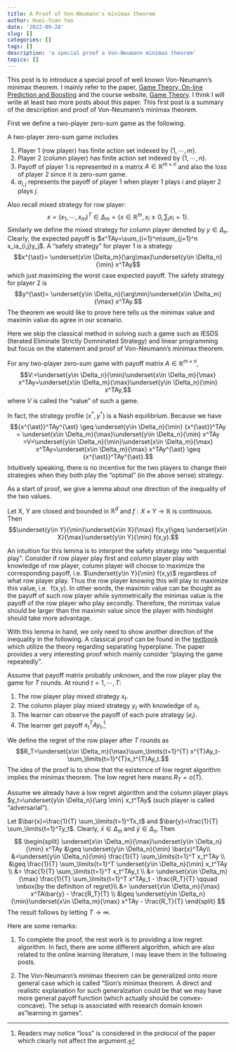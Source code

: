 ```yaml
---
title: A Proof of Von-Neumann's minimax theorem
author: Huei-Yuan Yao
date: '2022-09-28'
slug: []
categories: []
tags: []
description: 'a special proof a Von-Neumann minimax theorem'
topics: []
---
```

This post is to introduce a special proof of well known Von-Neumann's minimax theorem. I mainly refer to the paper, [Game Theory, On-line Prediction and Boosting](https://dl.acm.org/doi/10.1145/238061.238163) and the course website, [Game Theory](https://bcourses.berkeley.edu/courses/1454200). I think I will write at least two more posts about this paper. This first post is a summary of the description and proof of Von-Neumann's minimax theorem. 

First we define a two-player zero-sum game as the following.

:::{.defintion name="two-player zero-sum game"}
A two-player zero-sum game includes 

1. Player 1 (row player) has finite action set indexed by $\{1,\cdots,m\}$.
2. Player 2 (column player) has finite action set indexed by $\{1,\cdots,n\}$.
3. Payoff of player 1 is represented in a matrix $A \in \mathbb{R}^{m\times n}$ and also the loss of player 2 since it is zero-sum game.
4. $a_{i,j}$ represents the payoff of player 1 when player 1 plays $i$ and player 2 plays $j$.
:::

Also recall mixed strategy for row player:
$$x=(x_1,\cdots,x_m)^{T} \in \Delta_m=\{x\in \mathbb{R}^m, x_i \geq 0, \sum_i x_i=1\}.$$
Similarly we define the mixed strategy for column player denoted by $y\in \Delta_n$. Clearly, the expected payoff is $x^TAy=\sum_{i=1}^m\sum_{j=1}^n x_ia_{i,j}y_j$. A "safety strategy" for player 1 is a strategy $$x^{\ast}= \underset{x\in \Delta_m}{\arg\max}\underset{y\in \Delta_n}{\min} x^TAy$$ which just maximizing the worst case expected payoff. The safety strategy for player 2 is $$y^{\ast}= \underset{y\in \Delta_n}{\arg\min}\underset{x\in \Delta_m}{\max} x^TAy.$$ The theorem we would like to prove here tells us the minimax value and maximin value do agree in our scenario.

Here we skip the classical method in solving such a game such as IESDS (Iterated Eliminate Strictly Domninated Strategy) and linear programming but focus on the statement and proof of Von-Neumann's minimax theorem. 

:::{.theorem name="Von-Neumann's minimax theorem"}
For any two-player zero-sum game with payoff matrix $A \in \mathbb{R}^{m\times n}$,
$$V:=\underset{y\in \Delta_n}{\min}\underset{x\in \Delta_m}{\max} x^TAy=\underset{x\in \Delta_m}{\max}\underset{y\in \Delta_n}{\min} x^TAy,$$
where $V$ is called the "value" of such a game.
:::

In fact, the strategy profile $(x^{\ast},y^{\ast})$ is a Nash equilibrium. Because we have $${x^{\ast}}^TAy^{\ast} \geq \underset{y\in \Delta_n}{\min} {x^{\ast}}^TAy = \underset{x\in \Delta_m}{\max}\underset{y\in \Delta_n}{\min} x^TAy =V=\underset{y\in \Delta_n}{\min}\underset{x\in \Delta_m}{\max} x^TAy=\underset{x\in \Delta_m}{\max} x^TAy^{\ast} \geq {x^{\ast}}^TAy^{\ast}.$$ Intuitively speaking, there is no incentive for the two players to change their strategies when they both play the "optimal" (in the above sense) strategy.

As a start of proof, we give a lemma about one direction of the inequality of the two values.

:::{.lemma}
Let X, Y are closed and bounded in $\mathbb{R}^d$ and $f:X\times Y \to \mathbb{R}$ is continuous. Then $$\underset{y\in Y}{\min}\underset{x\in X}{\max} f(x,y)\geq \underset{x\in X}{\max}\underset{y\in Y}{\min} f(x,y).$$

:::

An intuition for this lemma is to interpret the safety strategy into "sequential play". Consider if row player play first and column player play with knowledge of row player, column player will choose to maximize the corresponding payoff, i.e. $\underset{y\in Y}{\min} f(x,y)$ regardless of what row player play. Thus the row player knowing this will play to maximize this value, i.e. \underset{x\in X}{\max}\underset{y\in Y}{\min} f(x,y). In other words, the maximin value can be thought as the payoff of such row player while symmetrically the minimax value is the payoff of the row player who play secondly. Therefore, the minimax value should be larger than the maximin value since the player with hindsight should take more advantage.

With this lemma in hand, we only need to show another direction of the inequality in the following. A classical proof can be found in the [textbook](https://www.amazon.com/Game-Theory-Alive-Anna-Karlin/dp/1470419823) which utilize the theory regarding separating hyperplane. The paper provides a very interesting proof which mainly consider "playing the game repeatedly".

Assume that payoff matrix probably unknown, and the row player play the game for $T$ rounds. At round $t=1,\cdots, T$:

1. The row player play mixed strategy $x_t$.
2. The column player play mixed strategy $y_t$ with knowledge of $x_t$.
3. The learner can observe the payoff of each pure strategy ($e_i$).
4. The learner get payoff $x_t^TAy_t$.^[Readers may notice "loss" is considered in the protocol of the paper which clearly not affect the argument.]

We define the regret of the row player after $T$ rounds as $$R_T=\underset{x\in \Delta_m}{\max}\sum_\limits{t=1}^{T} x^{T}Ay_t-\sum_\limits{t=1}^{T}x_t^{T}Ay_t.$$ The idea of the proof is to show that the existence of low regret algorithm implies the minimax theorem. The low regret here means $R_T=o(T)$. 

:::{.proof name="Von-Neumann's minimax theorem"} 
Assume we already have a low regret algorithm and the column player plays $y_t=\underset{y\in \Delta_n}{\arg \min} x_t^TAy$ (such player is called "adversarial"). 

Let $\bar{x}=\frac{1}{T} \sum_\limits{t=1}^Tx_t$ and $\bar{y}=\frac{1}{T} \sum_\limits{t=1}^Ty_t$. Clearly, $\bar{x} \in \Delta_m$ and $\bar{y} \in \Delta_n$. Then
$$
\begin{split}
\underset{x\in \Delta_m}{\max}\underset{y\in \Delta_n}{\min} x^TAy &\geq \underset{y\in \Delta_n}{\min} \bar{x}^TAy\\
&=\underset{y\in \Delta_n}{\min} \frac{1}{T} \sum_\limits{t=1}^T x_t^TAy \\
&\geq \frac{1}{T} \sum_\limits{t=1}^T \underset{y\in \Delta_n}{\min} x_t^TAy \\
&= \frac{1}{T} \sum_\limits{t=1}^T  x_t^TAy_t \\
&= \underset{x\in \Delta_m}{\max}  \frac{1}{T} \sum_\limits{t=1}^T  x^TAy_t - \frac{R_T}{T} \qquad \mbox{by the definition of regret}\\
&= \underset{x\in \Delta_m}{\max}  x^TA\bar{y} - \frac{R_T}{T} \\
&\geq \underset{y\in \Delta_n}{\min}\underset{x\in \Delta_m}{\max}  x^TAy - \frac{R_T}{T}
\end{split}
$$
The result follows by letting $T \to \infty$.

:::

Here are some remarks:

1. To complete the proof, the rest work is to providing a low regret algorithm. In fact, there are some different algorithm, which are also related to the online learning literature, I may leave them in the following posts. 

2. The Von-Neumann's minimax theorem can be generalized onto more general case which is called "Sion's minimax theorem. A direct and realistic explanation for such generalzation could be that we may have more general payoff function (which actually should be convex-concave). The setup is associated with research domain known as "learning in games".

